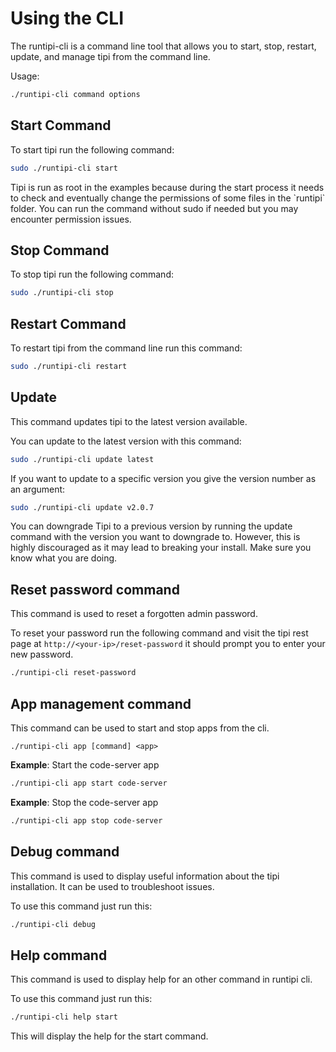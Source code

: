 
# Using the CLI

The runtipi-cli is a command line tool that allows you to start, stop, restart, update, and manage tipi from the command line.

Usage:

```bash
./runtipi-cli command options
```

## Start Command

To start tipi run the following command:

```bash
sudo ./runtipi-cli start
```

<Callout type="info">
  Tipi is run as root in the examples because during the start process it needs to check and
  eventually change the permissions of some files in the `runtipi` folder. You can run the command
  without sudo if needed but you may encounter permission issues.
</Callout>

## Stop Command

To stop tipi run the following command:

```bash
sudo ./runtipi-cli stop
```

## Restart Command

To restart tipi from the command line run this command:

```bash
sudo ./runtipi-cli restart
```

## Update

This command updates tipi to the latest version available.

You can update to the latest version with this command:

```bash
sudo ./runtipi-cli update latest
```

If you want to update to a specific version you give the version number as an argument:

```bash
sudo ./runtipi-cli update v2.0.7
```

<Callout type="warning">
  You can downgrade Tipi to a previous version by running the update command with the version you
  want to downgrade to. However, this is highly discouraged as it may lead to breaking your install.
  Make sure you know what you are doing.
</Callout>

## Reset password command

This command is used to reset a forgotten admin password.

To reset your password run the following command and visit the tipi rest page at `http://<your-ip>/reset-password`
it should prompt you to enter your new password.

```bash
./runtipi-cli reset-password
```

## App management command

This command can be used to start and stop apps from the cli.

```
./runtipi-cli app [command] <app>
```

**Example**: Start the code-server app

```bash
./runtipi-cli app start code-server
```

**Example**: Stop the code-server app

```bash
./runtipi-cli app stop code-server
```

## Debug command

This command is used to display useful information about the tipi installation. It can be used to troubleshoot issues.

To use this command just run this:

```bash
./runtipi-cli debug
```

## Help command

This command is used to display help for an other command in runtipi cli.

To use this command just run this:

```bash
./runtipi-cli help start
```

This will display the help for the start command.
